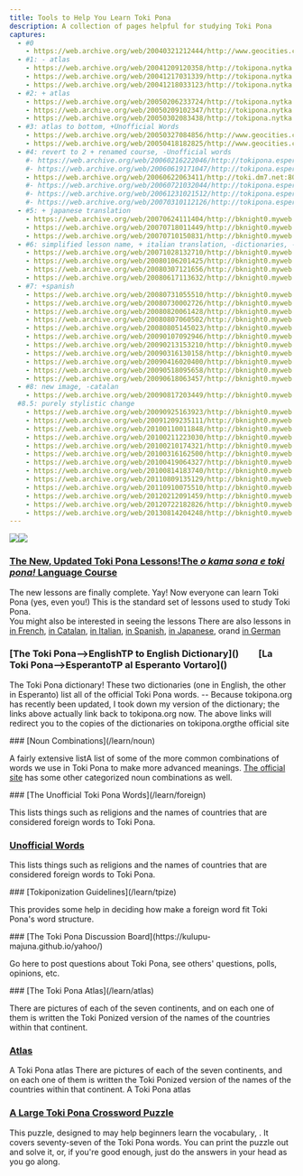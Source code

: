 ```yaml
---
title: Tools to Help You Learn Toki Pona
description: A collection of pages helpful for studying Toki Pona
captures:
  - #0
    - https://web.archive.org/web/20040321212444/http://www.geocities.com:80/tokipona/learn/learn.html
  - #1: - atlas
    - https://web.archive.org/web/20041209120358/http://tokipona.nytka.org/learn/learn.html
    - https://web.archive.org/web/20041217031339/http://tokipona.nytka.org:80/learn/learn.html
    - https://web.archive.org/web/20041218033123/http://tokipona.nytka.org:80/learn/learn.html
  - #2: + atlas
    - https://web.archive.org/web/20050206233724/http://tokipona.nytka.org:80/learn/learn.html
    - https://web.archive.org/web/20050209102347/http://tokipona.nytka.org:80/learn/learn.html
    - https://web.archive.org/web/20050302083438/http://tokipona.nytka.org:80/learn/learn.html
  - #3: atlas to bottom, +Unofficial Words
    - https://web.archive.org/web/20050327084856/http://www.geocities.com:80/tokipona/learn/learn.html
    - https://web.archive.org/web/20050418182825/http://www.geocities.com/tokipona/learn/learn.html
  - #4: revert to 2 + renamed course, -Unofficial words
    #- https://web.archive.org/web/20060216222046/http://tokipona.esperanto-jeunes.org:80/learn/learn.html
    #- https://web.archive.org/web/20060619171047/http://tokipona.esperanto-jeunes.org:80/learn/learn.html
    - https://web.archive.org/web/20060622063411/http://toki.dm7.net:80/learn/learn.html
    #- https://web.archive.org/web/20060721032044/http://tokipona.esperanto-jeunes.org:80/learn/learn.html
    #- https://web.archive.org/web/20061231021512/http://tokipona.esperanto-jeunes.org:80/learn/learn.html
    #- https://web.archive.org/web/20070310112126/http://tokipona.esperanto-jeunes.org:80/learn/learn.html
  - #5: + japanese translation
    - https://web.archive.org/web/20070624111404/http://bknight0.myweb.uga.edu/toki/learn/learn.html
    - https://web.archive.org/web/20070718011449/http://bknight0.myweb.uga.edu/toki/learn/learn.html
    - https://web.archive.org/web/20070710150831/http://bknight0.myweb.uga.edu/toki/learn/learn.html
  - #6: simplified lesson name, + italian translation, -dictionaries, -noun combinations, -discussion board, -descriptions
    - https://web.archive.org/web/20071028132710/http://bknight0.myweb.uga.edu/toki/learn/learn.html
    - https://web.archive.org/web/20080106201425/http://bknight0.myweb.uga.edu/toki/learn/learn.html
    - https://web.archive.org/web/20080307121656/http://bknight0.myweb.uga.edu/toki/learn/learn.html
    - https://web.archive.org/web/20080617113632/http://bknight0.myweb.uga.edu/toki/learn/learn.html
  - #7: +spanish
    - https://web.archive.org/web/20080731055510/http://bknight0.myweb.uga.edu/toki/learn/learn.html
    - https://web.archive.org/web/20080730002726/http://bknight0.myweb.uga.edu/toki/learn/learn.html
    - https://web.archive.org/web/20080820061428/http://bknight0.myweb.uga.edu/toki/learn/learn.html
    - https://web.archive.org/web/20080807060502/http://bknight0.myweb.uga.edu/toki/learn/learn.html
    - https://web.archive.org/web/20080805145023/http://bknight0.myweb.uga.edu/toki/learn/learn.html
    - https://web.archive.org/web/20090107092946/http://bknight0.myweb.uga.edu/toki/learn/learn.html
    - https://web.archive.org/web/20090213153210/http://bknight0.myweb.uga.edu/toki/learn/learn.html
    - https://web.archive.org/web/20090316130158/http://bknight0.myweb.uga.edu/toki/learn/learn.html
    - https://web.archive.org/web/20090416020400/http://bknight0.myweb.uga.edu/toki/learn/learn.html
    - https://web.archive.org/web/20090518095658/http://bknight0.myweb.uga.edu/toki/learn/learn.html
    - https://web.archive.org/web/20090618063457/http://bknight0.myweb.uga.edu/toki/learn/learn.html
  - #8: new image, -catalan
    - https://web.archive.org/web/20090817203449/http://bknight0.myweb.uga.edu/toki/learn/learn.html
  #8.5: purely stylistic change
    - https://web.archive.org/web/20090925163923/http://bknight0.myweb.uga.edu/toki/learn/learn.html
    - https://web.archive.org/web/20091209235111/http://bknight0.myweb.uga.edu/toki/learn/learn.html
    - https://web.archive.org/web/20100110011848/http://bknight0.myweb.uga.edu/toki/learn/learn.html
    - https://web.archive.org/web/20100211223030/http://bknight0.myweb.uga.edu/toki/learn/learn.html
    - https://web.archive.org/web/20100210174321/http://bknight0.myweb.uga.edu/toki/learn/learn.html
    - https://web.archive.org/web/20100316162500/http://bknight0.myweb.uga.edu/toki/learn/learn.html
    - https://web.archive.org/web/20100419064327/http://bknight0.myweb.uga.edu/toki/learn/learn.html
    - https://web.archive.org/web/20100814183740/http://bknight0.myweb.uga.edu/toki/learn/learn.html
    - https://web.archive.org/web/20110809135129/http://bknight0.myweb.uga.edu/toki/learn/learn.html
    - https://web.archive.org/web/20110910075510/http://bknight0.myweb.uga.edu/toki/learn/learn.html
    - https://web.archive.org/web/20120212091459/http://bknight0.myweb.uga.edu/toki/learn/learn.html
    - https://web.archive.org/web/20120722182826/http://bknight0.myweb.uga.edu/toki/learn/learn.html
    - https://web.archive.org/web/20130814204248/http://bknight0.myweb.uga.edu/toki/learn/learn.html
---
```


<Change till={8}>![](/images/learn.jpg)</Change><Change from={8}>![](/images/learn2.jpg)</Change>

### [<Change till={4}><Change till={1}>The New, Updated Toki Pona</Change> Lessons!</Change><Change from={4}><Change till={6}>The </Change>_**o kama sona e toki pona!**_<Change till={6}> Language Course</Change></Change>](/lesson0)

<Change till={4}>The new lessons are finally complete. Yay! Now everyone can learn Toki Pona (yes, even you!)</Change>
<Change from={4}> This is the standard set of lessons used to study Toki Pona.</Change>  
<Change from={1}><Change till={8}>You might also be interested in seeing the lessons</Change> <Change from={8}>There are also lessons in</Change>  
[<Change till={8}>in </Change>French](https://web.archive.org/web/20050208084848/http://lvogel.free.fr/tokipona/lecons.html), 
<Change till={8}>[in Catalan](https://web.archive.org/web/20050128194617/http://vicerveza.homeunix.net/~viric/tokipona/), </Change>
<Change from={6}>[<Change till={8}>in </Change>Italian](https://web.archive.org/web/20071028022413/http://www.roboart.it/toki%20pona%200.html), </Change>
<Change from={7}>[<Change till={8}>in </Change>Spanish](https://web.archive.org/web/20080803030350/http://elzr.com/tokipona/), </Change>
<Change from={5}>[<Change till={8}>in </Change>Japanese](https://web.archive.org/web/20100307043900/http://www.geocities.jp/josuke_token_naito/tokipona/lesson/index.html), </Change>
<Change till={8}>or</Change><Change from={8}>and</Change> [<Change till={8}>in </Change>German](https://web.archive.org/web/20050324111852/http://rowa.giso.de/languages/toki-pona/german/lessons.php)</Change>

<Change till={6}>
<h3>
[<Change till={1}>The Toki Pona-->English</Change><Change from={1}>TP to English</Change> Dictionary]() &nbsp; &nbsp; &nbsp; &nbsp;
  [<Change till={1}>La Toki Pona-->Esperanto</Change><Change from={1}>TP al Esperanto</Change> Vortaro]()  
</h3>

<Change till={1}>The Toki Pona dictionary!</Change>
These two dictionaries (one in English, the other in Esperanto) list all of the official Toki Pona words.
<Change till={1}>-- Because tokipona.org has recently been updated, I took down my version of the dictionary; the links above actually link back to tokipona.org now.</Change>
<Change from={1}>The above links will redirect you to the copies of the dictionaries on <Change till={4}>tokipona.org</Change><Change from={4}>the official site</Change></Change>
</Change>

<Change till={6}>
### [Noun Combinations](/learn/noun)  

<Change till={1}>A fairly extensive list</Change><Change from={1}>A list of some</Change> of the <Change from={4}>more common</Change> combinations of words we use in Toki Pona to make more advanced meanings.
<Change from={4}>[The official site]() has some other categorized noun combinations as well.</Change>
</Change>

<Change till={1}>
### [The Unofficial Toki Pona Words](/learn/foreign)  

 This lists things such as religions and the names of countries that are considered foreign words to Toki Pona.
</Change><Change from={3} till={4}>
### [Unofficial Words](/learn/foreign)    

This lists things such as religions and the names of countries that are considered foreign words to Toki Pona.
</Change>

<Change from={1}>
### [Tokiponization Guidelines](/learn/tpize)  

<Change till={6}>This provides some help in deciding how make a foreign word fit Toki Pona's word structure.</Change>
</Change>

<Change till={6}>
### [<Change till={1}>The Toki Pona </Change>Discussion Board](https://kulupu-majuna.github.io/yahoo/)  

Go here to post questions about Toki Pona, see others' questions, polls, opinions, etc.
</Change>

<Change till={1}>  
### [The Toki Pona Atlas](/learn/atlas)  

There are pictures of each of the seven continents, and on each one of them is written the Toki Ponized version of the names of the countries within that continent. 
</Change><Change from={2}>
### [Atlas](/learn/atlas)  

<Change till={3}>A Toki Pona atlas</Change>
<Change from={3} till={4}>There are pictures of each of the seven continents, and on each one of them is written the Toki Ponized version of the names of the countries within that continent.</Change>
</Change>
<Change from={4} till={6}>A Toki Pona atlas</Change>

### [<Change till={1}>A Large Toki Pona</Change> Crossword Puzzle](/learn/puzzle)  
<Change till={6}></Change><Change from={6}></Change>
This puzzle<Change till={6}>, designed to</Change> <Change from={6}>may</Change> help beginners learn <Change from={6}>the</Change> vocabulary<Change till={6}>, </Change><Change from={6}>. It</Change> covers seventy-seven of the Toki Pona words. <Change till={6}>You can print the puzzle out and solve it, or, if you're good enough, just do the answers in your head as you go along.</Change>